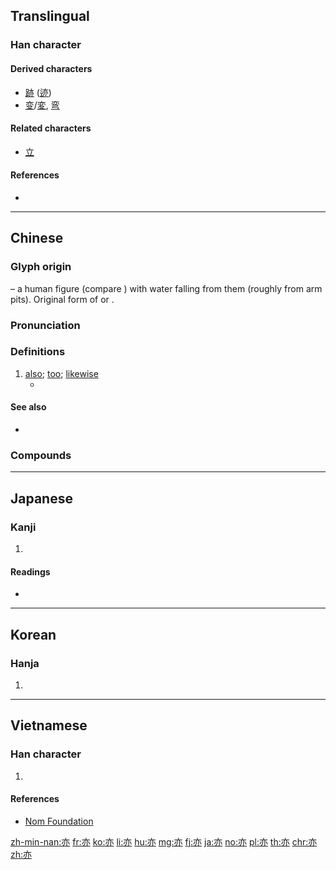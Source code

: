 {{character info/new}}
{{also|赤}}
==Translingual==
{{stroke order}}

===Han character===
{{Han char|rn=8|rad=亠|as=04|sn=6|four=00330|canj=YLNC}}

====Derived characters====
* [[跡]] ([[迹]])
* [[变]]/[[変]], [[弯]] {{qualifier|as simplification of [[䜌]]}}

====Related characters====
* [[立]]

====References====
* {{Han ref|kx=0088.090|dkj=00293|dj=0187.010|hdz=10281.030|uh=4EA6|ud=20134|bh=A5E7|bd=42471}}

----

==Chinese==
{{zh-forms}}

===Glyph origin===
{{Han etyl}}
{{liushu|i}} – a human figure (compare {{zh-l|*立}}) with water falling from them (roughly from arm pits). Original form of {{och-l|腋|armpit}} or {{och-l|液|liquid, sweat (under the armpits)}}.

===Pronunciation===
{{zh-pron
|m=yì
|c=jik6
|mn=qz:ia̍k/tw,xm,zz:e̍k/tw,xm,zz:ia̍h
|mn_note=ia̍k/e̍k - literary; ia̍h - vernacular
|w=5hhiq
|mc=y
|oc=y
|ma=
|cat=adv
}}

===Definitions===
{{zh-hanzi}}

# [[also]]; [[too]]; [[likewise]]
#* {{zh-x|...亦 以 皮 為 麻。|...its skin can '''also''' be used as fabric.|CL|ref={{RQ:Manshu|7|Tea, Trees, Herbs and Fruits|7}}}}

====See also====
* {{zh-l|也}}

===Compounds===
{{zh-der|不亦|不亦樂乎|亦步亦趨|亦然|人云亦云|死亦瞑目|盜亦有道}}

----

==Japanese==

===Kanji===
{{ja-kanji|grade=8|rs=亠04}}

# {{defn|lang=ja|sort=亠04}}

====Readings====
* {{ja-readings|on=[[えき]] (eki), [[やく]] (yaku)|kun=[[また]] (mata)}}

----

==Korean==

===Hanja===
{{ko-hanja|hangeul=역|rv=yeok|mr=yŏk}}

# {{defn|lang=ko|sort=亠04}}

----

==Vietnamese==

===Han character===
{{vi-hantu|diệc|rs=亠04}}

# {{defn|lang=vi|sort=亠04}}

====References====
* [http://nomfoundation.org/common/nom_details.php?codepoint=4ea6 Nom Foundation]

[[zh-min-nan:亦]]
[[fr:亦]]
[[ko:亦]]
[[li:亦]]
[[hu:亦]]
[[mg:亦]]
[[fj:亦]]
[[ja:亦]]
[[no:亦]]
[[pl:亦]]
[[th:亦]]
[[chr:亦]]
[[zh:亦]]